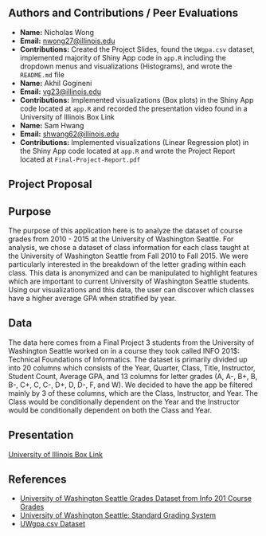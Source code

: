 ## Authors and Contributions / Peer Evaluations

-   **Name:** Nicholas Wong
-   **Email:** [nwong27\@illinois.edu](mailto:nwong27@illinois.edu)
-   **Contributions:** Created the Project Slides, found the `UWgpa.csv` dataset, implemented majority of Shiny App code in `app.R`        including the dropdown menus and visualizations (Histograms), and wrote the `README.md` file
-   **Name:** Akhil Gogineni
-   **Email:** [vg23\@illinois.edu](mailto:vg23@illinois.edu)
-   **Contributions:** Implemented visualizations (Box plots) in the Shiny App code located at `app.R` and recorded the presentation       video found in a University of Illinois Box Link
-   **Name:** Sam Hwang
-   **Email:** [shwang62\@illinois.edu](mailto:shwang62@illinois.edu)
-   **Contributions:** Implemented visualizations (Linear Regression plot) in the Shiny App code located at `app.R` and wrote the 
    Project Report located at `Final-Project-Report.pdf`

## Project Proposal

## Purpose

The purpose of this application here is to analyze the dataset of course grades from 2010 - 2015 at the University of Washington Seattle. For analysis, we chose a dataset of class information for each class taught at the University of Washington Seattle from 
Fall 2010 to Fall 2015. We were particularly interested in the breakdown of the letter grading within each class. This data is anonymized and can be manipulated to highlight features which are important to current University of Washington Seattle students. 
Using our visualizations and this data, the user can discover which classes have a higher average GPA when stratified by year.

## Data

The data here comes from a Final Project 3 students from the University of Washington Seattle worked on in a course they took called INFO 201$: Technical Foundations of Informatics. The dataset is primarily divided up into 20 columns which consists of the Year, Quarter, Class, Title, Instructor, Student Count, Average GPA, and 13 columns for letter grades (A, A-, B+, B, B-, C+, C, C-, D+, D, 
D-, F, and W). We decided to have the app be filtered mainly by 3 of these columns, which are the Class, Instructor, and Year. The 
Class would be conditionally dependent on the Year and the Instructor would be conditionally dependent on both the Class and Year.

## Presentation

[University of Illinois Box Link](https://uofi.app.box.com/folder/0)

## References
-  [University of Washington Seattle Grades Dataset from Info 201 Course Grades](https://github.com/joshkeating/info-201-coursegrades/)
-  [University of Washington Seattle: Standard Grading System](https://www.washington.edu/students/gencat/front/Grading_Sys.html)
-  [UWgpa.csv Dataset](https://github.com/joshkeating/info-201-coursegrades/blob/master/resources/UWgpa.csv)